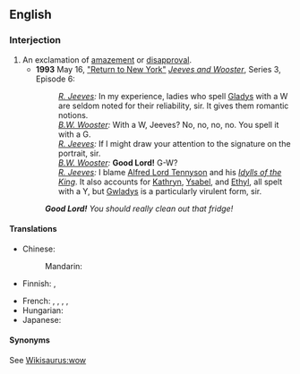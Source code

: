 ==English==

===Interjection===
{{en-interj|head=[[good]] [[Lord]]}}

# An exclamation of [[amazement]] or [[disapproval]].
#* '''1993''' May 16, [[w:List of Jeeves and Wooster episodes|"Return to New York"]] [[w:Jeeves and Wooster|''Jeeves and Wooster'']], Series 3, Episode 6: 
#*: ''[[w:Jeeves|R. Jeeves]]:'' In my experience, ladies who spell [[Gladys]] with a W are seldom noted for their reliability, sir. It gives them romantic notions.<br>''[[w:Bertie Wooster|B.W. Wooster]]:'' With a W, Jeeves? No, no, no, no. You spell it with a G.<br>''[[w:Jeeves|R. Jeeves]]:'' If I might draw your attention to the signature on the portrait, sir.<br>''[[w:Bertie Wooster|B.W. Wooster]]:'' '''Good Lord!''' G-W?<br>''[[w:Jeeves|R. Jeeves]]:'' I blame [[w:Alfred Lord Tennyson|Alfred Lord Tennyson]] and his ''[[w:Idylls of the King|Idylls of the King]]''. It also accounts for [[Kathryn]], [[Ysabel]], and [[Ethyl]], all spelt with a Y, but [[Gwladys]] is a particularly virulent form, sir.
#: '''''Good Lord!''' You should really clean out that fridge!''

====Translations====
{{trans-top|exclamation of amazement}}
* Chinese:
*: Mandarin: {{t+|cmn|天哪|tr=tiān'na|sc=Hani}}
* Finnish: {{t+|fi|herranjestas}}, {{t|fi|jestas sentään}}
{{trans-mid}}
* French: {{t+|fr|Seigneur}}, {{t+|fr|mon Dieu}}, {{t+|fr|ciel}}, {{t+|fr|nom de Dieu}}, {{t+|fr|nom de bleu}} {{qualifier|Switzerland}}
* Hungarian: {{t+|hu|atyaúristen}}
* Japanese: {{t|ja|おやまあ|tr=oyamaa|sc=Jpan}}
{{trans-bottom}}

====Synonyms====
See [[Wikisaurus:wow]]